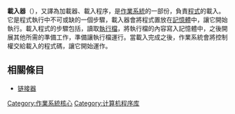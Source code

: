 {{unreferenced|time=2011-12-23T06:54:32+00:00}}
{{NoteTA|G1=IT}}
'''載入器'''（{{lang-en|Loader}}），又譯為加載器、載入程序，是[[作業系統|作業系統]]的一部份，負責[[程式|程式]]的載入。它是程式執行中不可或缺的一個步驟，載入器會將程式置放在[[記憶體|記憶體]]中，讓它開始執行。載入程式的步驟包括，讀取[[執行檔|執行檔]]，將執行檔的內容寫入記憶體中，之後開展其他所需的準備工作，準備讓執行檔運行。當載入完成之後，作業系統會將控制權交給載入的程式碼，讓它開始運作。
==相關條目==
*[[链接器|链接器]]
{{DEFAULTSORT:Loader}}
{{Compsci-stub}}
[[Category:作業系統核心|Category:作業系統核心]]
[[Category:计算机程序库|Category:计算机程序库]]